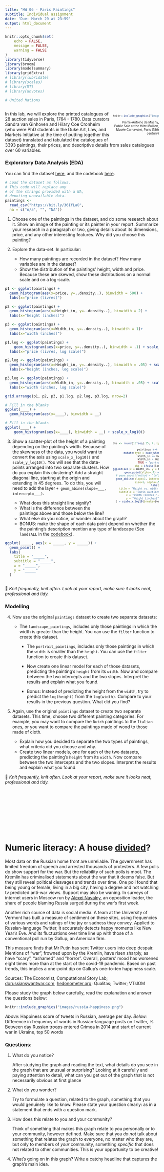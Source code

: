 ```yaml
---
title: "HW 06 - Paris Paintings"
subtitle: Individual assignment
date: 'Due: March 20 at 23:59'
output: html_document
---
```



<style>
.column-left{
  float: left;
  width: 60%;
  text-align: left;
}
.column-right-small{
  float: right;
  width: 30%;
  text-align: right;
  padding-left: 10px;
  font-size:10px;
}

.column-right-large{
  float: right;
  width: 40%;
  text-align: left;
  padding-left: 10px;
}

.column-full{
  float: none;
  width: 100%;
  text-align: centre;
}


.column-full-left{
  float: none;
  width: 100%;
  text-align: left;
}

.center {
  height: 200px;
  border: 0px;
  text-align: center;
}


.RUsers {
  padding: 1em;
  background: aliceblue;
  color: black;
}


.SPSS {
  padding: 1em;
  background: whitesmoke;
  color: black;
}

</style>




```r


knitr::opts_chunk$set(
	echo = FALSE,
	message = FALSE,
	warning = FALSE
)
library(tidyverse)
library(broom)
library(modelsummary)
library(gridExtra)
# library(lubridate)
# library(scales)
# library(DT)
# library(unvotes)

# United Nations



```



<div class="column-right-small">

```r
knitr::include_graphics("images/old-auction.png")
```

Pierre-Antoine de Machy, Public Sale at the Hôtel Bullion, Musée Carnavalet, Paris (18th century)
</div>


<div class="column-full-left">



In this lab, we will explore the printed catalogues of 28 auction sales in Paris, 1764 - 1780. Data curators Sandra van Ginhoven and Hilary Coe Cronheim (who were PhD students in the Duke Art, Law, and Markets Initiative at the time of putting together this dataset) translated and tabulated the catalogues of 3393 paintings, their prices, and descriptive details from sales catalogues over 60 variables.


### Exploratory Data Analysis (EDA)

You can find the dataset [here](https://bit.ly/36IfLaO), and the codebook [here](http://www2.stat.duke.edu/~cr173/Sta112_Fa16/data/paris_paintings.html). 


```r

# Load the dataset as follows. 
# This code will replace any 
# of the strings provided with a NA, 
# denoting unavailable data. 
paintings <- 
  read_csv("https://bit.ly/36IfLaO", 
  na = c("n/a", "", "NA"))

```

1. Choose one of the paintings in the dataset, and do some research about it. Show an image of the painting or its painter in your report. Summarize your research in a paragraph or two, giving details about its dimensions, price, and any other interesting features. Why did you choose this painting? 



2. Explore the data-set. In particular: 
    
    *   How many paintings are recorded in the dataset? How many variables are in the dataset?
    *   Show the distribution of the paintings' height, width and price. Because these are skewed, show these distributions on a normal scale and on a log-scale.  

```r

p1 <- ggplot(paintings) + 
  geom_histogram(aes(x=price, y=..density..), binwidth = 500) + 
  labs(x="price (livres)")

p2 <- ggplot(paintings) + 
  geom_histogram(aes(x=Height_in, y=..density..), binwidth = 2) + 
  labs(x="height (inches)")

p3 <- ggplot(paintings) + 
  geom_histogram(aes(x=Width_in, y=..density..), binwidth = 1)+ 
  labs(x="width (inches)")

p1.log <- ggplot(paintings) + 
    geom_histogram(aes(x=price, y=..density..), binwidth = .1) + scale_x_log10()+ 
  labs(x="price (livres, log scale)")

p2.log <- ggplot(paintings) + 
  geom_histogram(aes(x=Height_in, y=..density..), binwidth = .05) + scale_x_log10()+ 
  labs(x="height (inches, log scale)")

p3.log <- ggplot(paintings) + 
  geom_histogram(aes(x=Width_in, y=..density..), binwidth = .05) + scale_x_log10() + 
  labs(x="width (inches, log scale)")

grid.arrange(p1, p2, p3, p1.log, p2.log, p3.log, nrow=2)


```


```r

# Fill in the blanks
ggplot(____) + 
  geom_histogram(aes(x=____), binwidth = __)

# Fill in the blanks
ggplot(____) + 
    geom_histogram(aes(x=____), binwidth = __) + scale_x_log10()


```




</div>

<div class="column-right-small">

```r

bks <- round(10^seq(.25, 4, by=.25))

paintings %>% 
       mutate(type = case_when( 
                Width_in == Height_in ~ "square",
                Width_in > Height_in ~ "landscape",
                TRUE ~ "portrait"), 
              shp = ifelse(landsALL==0,15L,16L)) %>% 
ggplot(aes(x = Width_in, y = Height_in, color=type, shape=factor(shp))) +
  geom_point(alpha=.4) +
  # geom_smooth(method = "lm") +
  geom_abline(slope=1, intercept=0, color="blue", 
              size=1, alpha=.5) +
  labs(
    title = "Height vs. width of paintings",
    subtitle = "Paris auctions, 1764 - 1780",
    x = "Width (inches)",
    y = "Height (inches)"
  ) + scale_x_log10(breaks=bks) + scale_y_log10(breaks=bks) + theme(legend.position = "none")


```
</div>


<div class="column-full-left">


3. Show a scatter-plot of the height of a painting depending on the painting's width. Because of the skewness of the data, you would want to convert the axis using `scale_x_log10()` and  `scale_y_log10()`. You will see that the data-points arranged into two separate clusters. How do you explain this clustering? Add a straight diagonal line, starting at the origin and extending in 45 degrees. To do this, you will need to add the layer ` + geom_abine(slope=___, intercept=___)`. 

    * What does this straight line signify? 
    * What is the difference between the paintings above and those below the line?
    * What else do you notice, or wonder about the graph?
    * BONUS: make the shape of each data point depend on whether the the painting's description mention any type of landscape (See `landsALL` in the [codebook](http://www2.stat.duke.edu/~cr173/Sta112_Fa16/data/paris_paintings.html)).

```r

ggplot(_____, aes(x = _____, y = _____)) +
  geom_point() + 
  labs(
    title = "_____",
    subtitle = "_____",
    x = "_____",
    y = "_____"
  ) 



```








🧶 *Knit frequently, knit often. Look at your report, make sure it looks neat, professional and tidy.*

### Modelling

4. Now use the original `paintings` dataset to create two separate datasets: 

    * The `landscape_paintings`, includes only those paintings in which the width is greater than the height. You can use the `filter` function to create this dataset.   
        * The `portrait_paintings`, includes only those paintings in which the `width` is smaller than the `height`. You can use the `filter` function to create this dataset.
        
        * Now create one linear model for each of those datasets, predicting the painting's `height` from its `width`. Now and compare between the two intercepts and the two slopes. Interpret the results and explain what you found. 
        * Bonus: Instead of predicting the height from the `width`, try to predict the `log(height)` from the `log(width)`. Compare to your results in the previous question. What did you find? 


5. Again, use the original `paintings` dataset to create two separate datasets. This time, choose two different painting categories. For example, you may want to compare the `Dutch` paintings to the `Italian` ones, or you want to compare the paintings made of wood to those made of cloth.

    * Explain how you decided to separate the two types of paintings, what criteria did you choose and why. 
    * Create two linear models, one for each of the two datasets, predicting the painting's `height` from its `width`. Now compare between the two intercepts and the two slopes. Interpret the results and explain what you found. 


🧶 *Knit frequently, knit often. Look at your report, make sure it looks neat, professional and tidy.*

<br/>
<br/>
<br/>
<br/>
<br/>
<br/>
<br/>
<br/>

</div>


# Numeric literacy: A house [divided](https://en.wikipedia.org/wiki/Lincoln%27s_House_Divided_Speech)?

Most data on the Russian home front are unreliable. The government has limited freedom of speech and arrested thousands of protesters. A few polls do show support for the war. But the reliability of such polls is moot. The Kremlin has criminalised statements about the war that it deems false. But they still reveal political cleavages and trends over time. One poll found that being young or female, living in a big city, having a degree and not watching tv predicted anti-war views. Support may also be waning. In surveys of internet users in Moscow run by [Alexei Navalny](https://en.wikipedia.org/wiki/Alexei_Navalny), an opposition leader, the share of people blaming Russia surged during the war’s first week.

Another rich source of data is social media. A team at the University of Vermont has built a measure of sentiment on these sites, using frequencies of various words and ratings of the joy or sadness they convey. Applied to Russian-language Twitter, it accurately detects happy moments like New Year’s Eve. And its fluctuations over time line up with those of a conventional poll run by Gallup, an American firm.

This measure finds that Mr Putin has sent Twitter users into deep despair. Mentions of “war”, frowned upon by the Kremlin, have risen sharply, as have “scary”, “ashamed” and “horror”. Overall, posters’ mood has worsened eight times more than at the start of the covid-19 pandemic. Based on past trends, this implies a one-point dip on Gallup’s one-to-ten happiness scale. 

Sources: The Economist, Computational Story Lab; [dorussianswantwar.com](https://www.dorussianswantwar.com/en); [hedonometer.org](hedonometer.org); Qualitas; Twitter; VTsIOM


Please study the graph below carefully, read the explanation and answer the questions below: 


<div class="column-full">

```r
knitr::include_graphics("images/russia-happiness.png")
```
*Above:* Happiness score of tweets in Russian, average per day. *Below:* Difference in frequency of words in Russian-language posts on Twitter, % Between day Russian troops entered Crimea in 2014 and start of current war in Ukraine, top 50 words
</div>



### Questions: 

1. What do you notice?
    
    After studying the graph and reading the text, what details do you see in the graph that are unusual or surprising? Looking at it carefully and paying attention to detail, what can you get out of the graph that is not necessarily obvious at first glance
    
2. What do you wonder? 
    
    Try to formulate a question, related to the graph, something that you would genuinely like to know. Please state your question clearly: as in a statement that ends with a question mark. 
    
3. How does this relate to you and your community?

    Think of something that makes this graph relate to you personally or to your community, however defined. Make sure that you *do not* talk about something that relates the graph to everyone, no matter who they are, but only to members of *your* community, something *specific* that does not related to other communities. This is your opportunity to be creative!  
    
4. What’s going on in this graph? Write a catchy headline that captures the graph’s main idea.


